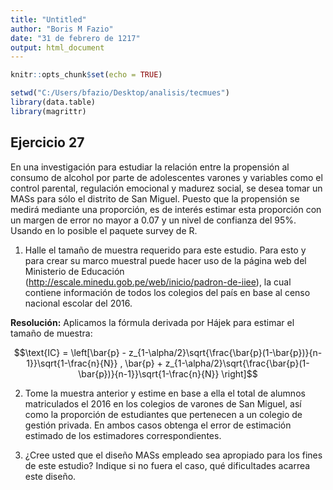 ```yaml
---
title: "Untitled"
author: "Boris M Fazio"
date: "31 de febrero de 1217"
output: html_document
---
```


```r
knitr::opts_chunk$set(echo = TRUE)

setwd("C:/Users/bfazio/Desktop/analisis/tecmues")
library(data.table)
library(magrittr)
```

## Ejercicio 27

En una investigación para estudiar la relación entre la propensión al consumo de alcohol por parte de adolescentes varones y variables como el control parental, regulación emocional y madurez social, se desea tomar un MASs para sólo el distrito de San Miguel. Puesto que la propensión se medirá mediante una proporción, es de interés estimar esta proporción con un margen de error no mayor a 0.07 y un nivel de confianza del 95%. Usando en lo posible el paquete survey de R.

1. Halle el tamaño de muestra requerido para este estudio. Para esto y para crear su marco muestral puede hacer uso de la página web del Ministerio de Educación (<http://escale.minedu.gob.pe/web/inicio/padron-de-iiee>), la cual contiene información de todos los colegios del país en base al censo nacional escolar del 2016.

**Resolución:** Aplicamos la fórmula derivada por Hájek para estimar el tamaño de muestra:

$$\text{IC} = \left[\bar{p} - z_{1-\alpha/2}\sqrt{\frac{\bar{p}(1-\bar{p})}{n-1}}\sqrt{1-\frac{n}{N}} , \bar{p} + z_{1-\alpha/2}\sqrt{\frac{\bar{p}(1-\bar{p})}{n-1}}\sqrt{1-\frac{n}{N}} \right]$$

2. Tome la muestra anterior y estime en base a ella el total de alumnos matriculados el 2016 en los colegios de varones de San Miguel, así como la proporción de estudiantes que pertenecen a un colegio de gestión privada. En ambos casos obtenga el error de estimación estimado de los estimadores correspondientes.

3. ¿Cree usted que el diseño MASs empleado sea apropiado para los fines de este estudio? Indique si no fuera el caso, qué dificultades acarrea este diseño.
